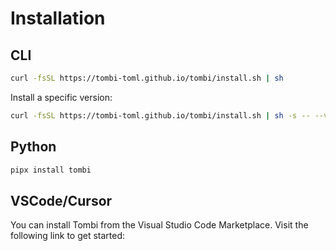
# Installation

## CLI

```sh
curl -fsSL https://tombi-toml.github.io/tombi/install.sh | sh
```

Install a specific version:

```sh
curl -fsSL https://tombi-toml.github.io/tombi/install.sh | sh -s -- --version 0.2.24
```

## Python

```bash
pipx install tombi
```

## VSCode/Cursor

You can install Tombi from the Visual Studio Code Marketplace.
Visit the following link to get started:

<LinkCard id="vscode" />
